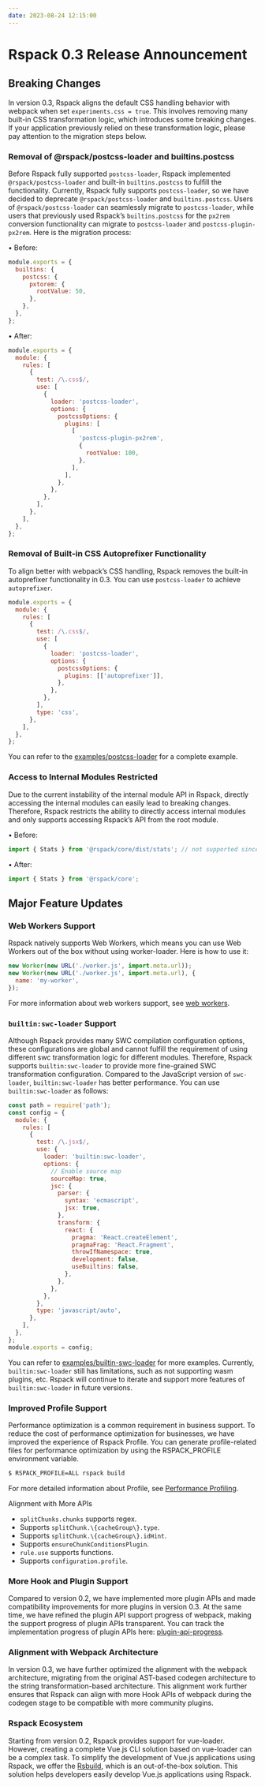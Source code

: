 ```yaml
---
date: 2023-08-24 12:15:00
---
```


# Rspack 0.3 Release Announcement

## Breaking Changes

In version 0.3, Rspack aligns the default CSS handling behavior with webpack when set `experiments.css = true`. This involves removing many built-in CSS transformation logic, which introduces some breaking changes. If your application previously relied on these transformation logic, please pay attention to the migration steps below.

### Removal of @rspack/postcss-loader and builtins.postcss

Before Rspack fully supported `postcss-loader`, Rspack implemented `@rspack/postcss-loader` and built-in `builtins.postcss` to fulfill the functionality. Currently, Rspack fully supports `postcss-loader`, so we have decided to deprecate `@rspack/postcss-loader` and `builtins.postcss`. Users of `@rspack/postcss-loader` can seamlessly migrate to `postcss-loader`, while users that previously used Rspack’s `builtins.postcss` for the `px2rem` conversion functionality can migrate to `postcss-loader` and `postcss-plugin-px2rem`. Here is the migration process:

• Before:

```js
module.exports = {
  builtins: {
    postcss: {
      pxtorem: {
        rootValue: 50,
      },
    },
  },
};
```

• After:

```js
module.exports = {
  module: {
    rules: [
      {
        test: /\.css$/,
        use: [
          {
            loader: 'postcss-loader',
            options: {
              postcssOptions: {
                plugins: [
                  [
                    'postcss-plugin-px2rem',
                    {
                      rootValue: 100,
                    },
                  ],
                ],
              },
            },
          },
        ],
      },
    ],
  },
};
```

### Removal of Built-in CSS Autoprefixer Functionality

To align better with webpack’s CSS handling, Rspack removes the built-in autoprefixer functionality in 0.3. You can use `postcss-loader` to achieve `autoprefixer`.

```js
module.exports = {
  module: {
    rules: [
      {
        test: /\.css$/,
        use: [
          {
            loader: 'postcss-loader',
            options: {
              postcssOptions: {
                plugins: [['autoprefixer']],
              },
            },
          },
        ],
        type: 'css',
      },
    ],
  },
};
```

You can refer to the [examples/postcss-loader](https://github.com/web-infra-dev/rspack/blob/main/examples/postcss-loader/rspack.config.js) for a complete example.

### Access to Internal Modules Restricted

Due to the current instability of the internal module API in Rspack, directly accessing the internal modules can easily lead to breaking changes. Therefore, Rspack restricts the ability to directly access internal modules and only supports accessing Rspack’s API from the root module.

• Before:

```js
import { Stats } from '@rspack/core/dist/stats'; // not supported since 0.3
```

• After:

```js
import { Stats } from '@rspack/core';
```

## Major Feature Updates

### Web Workers Support

Rspack natively supports Web Workers, which means you can use Web Workers out of the box without using worker-loader. Here is how to use it:

```js
new Worker(new URL('./worker.js', import.meta.url));
new Worker(new URL('./worker.js', import.meta.url), {
  name: 'my-worker',
});
```

For more information about web workers support, see [web workers](/guide/web-workers).

### `builtin:swc-loader` Support

Although Rspack provides many SWC compilation configuration options, these configurations are global and cannot fulfill the requirement of using different swc transformation logic for different modules. Therefore, Rspack supports `builtin:swc-loader` to provide more fine-grained SWC transformation configuration. Compared to the JavaScript version of `swc-loader`, `builtin:swc-loader` has better performance. You can use `builtin:swc-loader` as follows:

```js
const path = require('path');
const config = {
  module: {
    rules: [
      {
        test: /\.jsx$/,
        use: {
          loader: 'builtin:swc-loader',
          options: {
            // Enable source map
            sourceMap: true,
            jsc: {
              parser: {
                syntax: 'ecmascript',
                jsx: true,
              },
              transform: {
                react: {
                  pragma: 'React.createElement',
                  pragmaFrag: 'React.Fragment',
                  throwIfNamespace: true,
                  development: false,
                  useBuiltins: false,
                },
              },
            },
          },
        },
        type: 'javascript/auto',
      },
    ],
  },
};
module.exports = config;
```

You can refer to [examples/builtin-swc-loader](https://github.com/web-infra-dev/rspack/tree/main/examples/builtin-swc-loader) for more examples. Currently, `builtin:swc-loader` still has limitations, such as not supporting wasm plugins, etc. Rspack will continue to iterate and support more features of `builtin:swc-loader` in future versions.

### Improved Profile Support

Performance optimization is a common requirement in business support. To reduce the cost of performance optimization for businesses, we have improved the experience of Rspack Profile. You can generate profile-related files for performance optimization by using the RSPACK_PROFILE environment variable.

```sh
$ RSPACK_PROFILE=ALL rspack build
```

For more detailed information about Profile, see [Performance Profiling](/guide/profile).

Alignment with More APIs

- `splitChunks.chunks` supports regex.
- Supports `splitChunk.\{cacheGroup\}.type`.
- Supports `splitChunk.\{cacheGroup\}.idHint`.
- Supports `ensureChunkConditionsPlugin`.
- `rule.use` supports functions.
- Supports `configuration.profile`.

### More Hook and Plugin Support

Compared to version 0.2, we have implemented more plugin APIs and made compatibility improvements for more plugins in version 0.3. At the same time, we have refined the plugin API support progress of webpack, making the support progress of plugin APIs transparent. You can track the implementation progress of plugin APIs here: [plugin-api-progress](https://github.com/orgs/web-infra-dev/projects/9).

### Alignment with Webpack Architecture

In version 0.3, we have further optimized the alignment with the webpack architecture, migrating from the original AST-based codegen architecture to the string transformation-based architecture. This alignment work further ensures that Rspack can align with more Hook APIs of webpack during the codegen stage to be compatible with more community plugins.

### Rspack Ecosystem

Starting from version 0.2, Rspack provides support for vue-loader. However, creating a complete Vue.js CLI solution based on vue-loader can be a complex task. To simplify the development of Vue.js applications using Rspack, we offer the [Rsbuild](https://rsbuild.dev/), which is an out-of-the-box solution. This solution helps developers easily develop Vue.js applications using Rspack.
